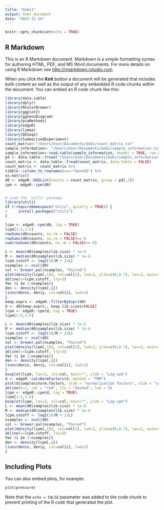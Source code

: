 ---
title: "Gobi1"
output: html_document
date: "2023-11-14"
---

```{r setup, include=FALSE}
knitr::opts_chunk$set(echo = TRUE)
```

## R Markdown

This is an R Markdown document. Markdown is a simple formatting syntax for authoring HTML, PDF, and MS Word documents. For more details on using R Markdown see <http://rmarkdown.rstudio.com>.

When you click the **Knit** button a document will be generated that includes both content as well as the output of any embedded R code chunks within the document. You can embed an R code chunk like this:

```{r 1}
library(data.table)
library(dplyr)
library(RColorBrewer)
library(ggplot2)
library(ggVennDiagram)
library(pcaMethods)
library(edgeR)
library(limma)
library(DESeq2)
library(SummarizedExperiment)
count_matrix<-"/Users/User/Documents/Gobi/count_matrix.txt"
sample_information<- "/Users/User/Documents/Gobi/sample_information.txt"
sample_information<-read.table(sample_information, header = TRUE, row.names = 1)
pd <- data.table::fread("/Users/User/Documents/Gobi/sample_information.txt", data.table = FALSE)
count_matrix <- data.table::fread(count_matrix, data.table = FALSE)
count_matrix <- count_matrix %>%
tibble::column_to_rownames(var="GeneID") %>%
as.matrix()
d0 <- edgeR::DGEList(counts = count_matrix, group = pd[,2])
cpm <- edgeR::cpm(d0)


# Load the 'utils' package
library(utils)
if (!requireNamespace("utils", quietly = TRUE)) {
+     install.packages("utils")
}

lcpm <- edgeR::cpm(d0, log = TRUE)
lcpm[1:5,1:5]
rowSums(d0$counts, na.rm = FALSE)
rowSums(d0$counts, na.rm = FALSE)== 0
sum(rowSums(d0$counts, na.rm = FALSE)== 0)

L <- mean(d0$samples$lib.size) * 1e-6
M <- median(d0$samples$lib.size) * 1e-6
lcpm.cutoff <- log2(10/M + 2/L)
nsamples <- ncol(d0)
col <- brewer.pal(nsamples, "Paired")
plot(density(lcpm[,1]), col=col[1], lwd=2, ylim=c(0,0.7), las=2, main="", xlab="Log-cpm")
abline(v=lcpm.cutoff, lty=3)
for (i in 2:nsamples){
den <- density(lcpm[,i])
lines(den$x, den$y, col=col[i], lwd=2)
}
keep.exprs <- edgeR::filterByExpr(d0)
d <- d0[keep.exprs,, keep.lib.sizes=FALSE]
lcpm <- edgeR::cpm(d, log = TRUE)
lcpm[1:5,1:5]

L <- mean(d0$samples$lib.size) * 1e-6
M <- median(d0$samples$lib.size) * 1e-6
lcpm.cutoff <- log2(10/M + 2/L)
nsamples <- ncol(d0)
col <- brewer.pal(nsamples, "Paired")
plot(density(lcpm[,1]), col=col[1], lwd=2, ylim=c(0,0.7), las=2, main="", xlab="Log-cpm")
abline(v=lcpm.cutoff, lty=3)
for (i in 2:nsamples){
den <- density(lcpm[,i])
lines(den$x, den$y, col=col[i], lwd=2)
}
boxplot(lcpm, las=2, col=col, main="", ylab = "Log-cpm")
d <- edgeR::calcNormFactors(d, method = "TMM")
plot(d$samples$norm.factors, ylab = "normalisation factors", xlab = "samples", ylim = c(0,2))
abline(h=1, col = "red", lty = "dashed", lwd = 5)
lcpm <- edgeR::cpm(d, log = TRUE)
lcpm[1:5,1:5]
boxplot(lcpm, las=2, col=col, main="", ylab = "Log-cpm")
L <- mean(d0$samples$lib.size) * 1e-6
M <- median(d0$samples$lib.size) * 1e-6
lcpm.cutoff <- log2(10/M + 2/L)
nsamples <- ncol(d0)
col <- brewer.pal(nsamples, "Paired")
plot(density(lcpm[,1]), col=col[1], lwd=2, ylim=c(0,0.7), las=2, main="", xlab="Log-cpm")
abline(v=lcpm.cutoff, lty=3)
for (i in 2:nsamples){
den <- density(lcpm[,i])
lines(den$x, den$y, col=col[i], lwd=2)
}

```

## Including Plots

You can also embed plots, for example:

```{r pressure, echo=FALSE}
plot(pressure)
```

Note that the `echo = FALSE` parameter was added to the code chunk to prevent printing of the R code that generated the plot.
